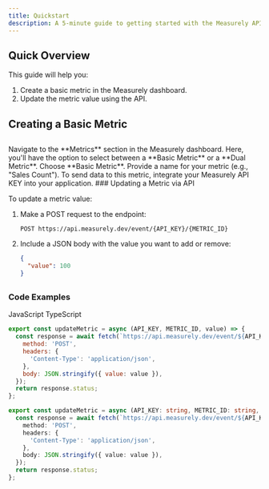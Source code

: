 ```yaml
---
title: Quickstart
description: A 5-minute guide to getting started with the Measurely API.
---
```


## Quick Overview

This guide will help you:

1. Create a basic metric in the Measurely dashboard.
2. Update the metric value using the API.

## Creating a Basic Metric
## 
<Stepper>
  <StepperItem title='Step 1: Access the Metrics Page'>
    Navigate to the **Metrics** section in the Measurely dashboard.
  </StepperItem>
  <StepperItem title='Step 2: Click Create Metric'>
    Here, you'll have the option to select between a **Basic Metric** or a
    **Dual Metric**. Choose **Basic Metric**.
  </StepperItem>
  <StepperItem title='Step 3: Enter Metric Details'>
    Provide a name for your metric (e.g., "Sales Count").
  </StepperItem>
  <StepperItem title='Step 4: API KEY Integration'>
    To send data to this metric, integrate your Measurely API KEY into your
    application.
  </StepperItem>
</Stepper>
### Updating a Metric via API

To update a metric value:

1. Make a POST request to the endpoint:

   ```
   POST https://api.measurely.dev/event/{API_KEY}/{METRIC_ID}
   ```

2. Include a JSON body with the value you want to add or remove:

   ```json
   {
     "value": 100
   }
   ```
##

### Code Examples

<Tabs defaultValue="javascript" className="pt-5 pb-1">
  <TabsList>
    <TabsTrigger value="javascript">JavaScript</TabsTrigger>
    <TabsTrigger value="typescript">TypeScript</TabsTrigger>
  </TabsList>
  <TabsContent value="javascript">

```javascript
export const updateMetric = async (API_KEY, METRIC_ID, value) => {
  const response = await fetch(`https://api.measurely.dev/event/${API_KEY}/${METRIC_ID}`, {
    method: 'POST',
    headers: {
      'Content-Type': 'application/json',
    },
    body: JSON.stringify({ value: value }),
  });
  return response.status;
};
```

  </TabsContent>
  <TabsContent value="typescript">

```typescript
export const updateMetric = async (API_KEY: string, METRIC_ID: string, value: number): Promise<number> => {
  const response = await fetch(`https://api.measurely.dev/event/${API_KEY}/${METRIC_ID}`, {
    method: 'POST',
    headers: {
      'Content-Type': 'application/json',
    },
    body: JSON.stringify({ value: value }),
  });
  return response.status;
};
```

  </TabsContent>
</Tabs>

